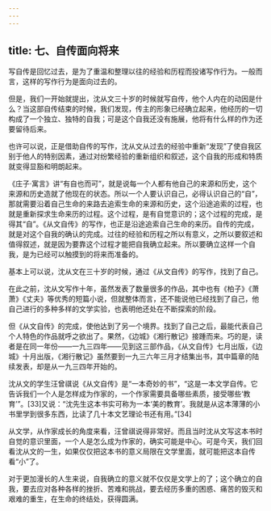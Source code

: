```yaml
---
---
---
```

title: 七、自传面向将来
---




写自传是回忆过去，是为了重温和整理以往的经验和历程而投诸写作行为。一般而言，这样的写作行为是面向过去的。

但是，我们一开始就提出，沈从文三十岁的时候就写自传，他个人内在的动因是什么？当这部自传结束的时候，我们发现，传主的形象已经确立起来，他经历的一切构成了一个独立、独特的自我；可是这个自我还没有施展，他将有什么样的作为还要留待后来。

也许可以说，正是借助自传的写作，沈从文从过去的经验中重新“发现”了使自我区别于他人的特别因素，通过对纷繁经验的重新组织和叙述，这个自我的形成和特质就变得显豁和明朗起来。

《庄子·寓言》讲“有自也而可”，就是说每一个人都有他自己的来源和历史，这个来源和历史造就了他现在的状态。所以一个人要认识自己，必得认识自己的“自”，那就需要沿着自己生命的来路去追索生命的来源和历史，这个沿途追索的过程，也就是重新探求生命来历的过程。这个过程，是有自觉意识的；这个过程的完成，是得其“自”。《从文自传》的写作，也正是沿途追索自己生命的来历。自传的完成，就是对这个自我的确认的完成。过往的经验和历程之所以有意义，之所以要叙述和值得叙述，就是因为要靠这个过程才能把自我确立起来。所以要确立这样一个自我，是为已经可以触摸到的将来而准备的。

基本上可以说，沈从文在三十岁的时候，通过《从文自传》的写作，找到了自己。

在此之前，沈从文写作十年，虽然发表了数量很多的作品，其中也有《柏子》《萧萧》《丈夫》等优秀的短篇小说，但就整体而言，还不能说他已经找到了自己，他自己进行的多种多样的文学实验，也表明他还处在不断探索的阶段。

但《从文自传》的完成，使他达到了另一个境界。找到了自己之后，最能代表自己个人特色的作品就呼之欲出了。果然，《边城》《湘行散记》接踵而来。巧的是，读者是在同一年份——一九三四年——见到这三部作品，《从文自传》七月出版，《边城》十月出版，《湘行散记》虽然要到一九三六年三月才结集出书，其中篇章的陆续发表，却是从一九三四年开始的。

沈从文的学生汪曾祺说《从文自传》是“一本奇妙的书”，“这是一本文学自传。它告诉我们一个人是怎样成为作家的，一个作家需要具备哪些素质，接受哪些‘教育’”。[33]又说：“沈先生这本书实可称为一本‘美的教育’。我就是从这本薄薄的小书里学到很多东西，比读了几十本文艺理论书还有用。”[34]

从文学，从作家成长的角度来看，汪曾祺说得非常好。而且当时沈从文写这本书时自觉的意识里面，一个人是怎么成为作家的，确实可能是中心。可是今天，我们回看沈从文的一生，如果仅仅把这本书的意义局限在文学里面，就可能把这本自传看“小”了。

对于更加漫长的人生来说，自我确立的意义就不仅仅是文学上的了；这个确立的自我，要去应对各种各样的挫折、苦难和挑战，要去经历多重的困惑、痛苦的毁灭和艰难的重生，在生命的终结处，获得圆满。
